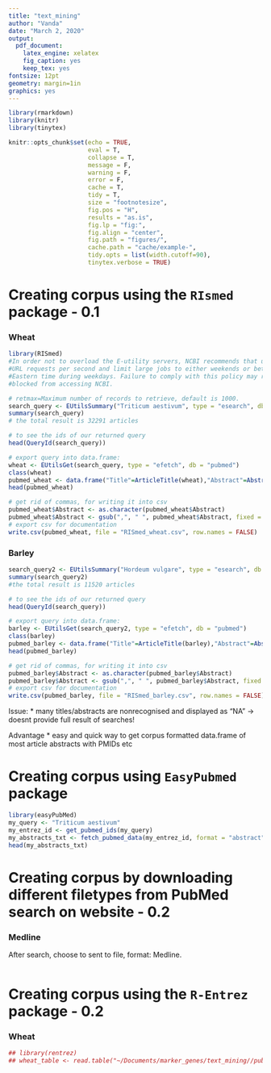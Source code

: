 ```yaml
---
title: "text_mining"
author: "Vanda"
date: "March 2, 2020"
output: 
  pdf_document:
    latex_engine: xelatex
    fig_caption: yes
    keep_tex: yes
fontsize: 12pt
geometry: margin=1in
graphics: yes
---
```


```r
library(rmarkdown)
library(knitr)
library(tinytex)

knitr::opts_chunk$set(echo = TRUE,
                      eval = T,
                      collapse = T,
                      message = F,
                      warning = F,
                      error = F,
                      cache = T,
                      tidy = T,
                      size = "footnotesize",
                      fig.pos = "H",
                      results = "as.is",
                      fig.lp = "fig:",
                      fig.align = "center",
                      fig.path = "figures/",
                      cache.path = "cache/example-",
                      tidy.opts = list(width.cutoff=90),
                      tinytex.verbose = TRUE)
```


# Creating corpus using the `RIsmed` package - 0.1
### Wheat
```r
library(RISmed)
#In order not to overload the E-utility servers, NCBI recommends that users post no more than three
#URL requests per second and limit large jobs to either weekends or between 9:00 PM and 5:00 AM
#Eastern time during weekdays. Failure to comply with this policy may result in an IP address being
#blocked from accessing NCBI.

# retmax=Maximum number of records to retrieve, default is 1000.
search_query <- EUtilsSummary("Triticum aestivum", type = "esearch", db ="pubmed",  retmax=1000, mindate=1950, maxdate=2020)
summary(search_query)
# the total result is 32291 articles

# to see the ids of our returned query
head(QueryId(search_query))

# export query into data.frame:
wheat <- EUtilsGet(search_query, type = "efetch", db = "pubmed")
class(wheat)
pubmed_wheat <- data.frame("Title"=ArticleTitle(wheat),"Abstract"=AbstractText(wheat), "PMID"=PMID(wheat))
head(pubmed_wheat)

# get rid of commas, for writing it into csv
pubmed_wheat$Abstract <- as.character(pubmed_wheat$Abstract)
pubmed_wheat$Abstract <- gsub(",", " ", pubmed_wheat$Abstract, fixed = TRUE)
# export csv for documentation
write.csv(pubmed_wheat, file = "RISmed_wheat.csv", row.names = FALSE)
```
### Barley
```r
search_query2 <- EUtilsSummary("Hordeum vulgare", type = "esearch", db ="pubmed",  retmax=1000, mindate=1950, maxdate=2020)
summary(search_query2)
#the total result is 11520 articles

# to see the ids of our returned query
head(QueryId(search_query))

# export query into data.frame:
barley <- EUtilsGet(search_query2, type = "efetch", db = "pubmed")
class(barley)
pubmed_barley <- data.frame("Title"=ArticleTitle(barley),"Abstract"=AbstractText(barley), "PMID"=PMID(barley))
head(pubmed_barley)

# get rid of commas, for writing it into csv
pubmed_barley$Abstract <- as.character(pubmed_barley$Abstract)
pubmed_barley$Abstract <- gsub(",", " ", pubmed_barley$Abstract, fixed = TRUE)
# export csv for documentation
write.csv(pubmed_barley, file = "RISmed_barley.csv", row.names = FALSE)
```
Issue:
* many titles/abstracts are nonrecognised and displayed as "NA" -> doesnt provide full result of searches!

Advantage
* easy and quick way to get corpus formatted data.frame of most article abstracts with PMIDs etc

# Creating corpus using `EasyPubmed` package

```r
library(easyPubMed)
my_query <- "Triticum aestivum"
my_entrez_id <- get_pubmed_ids(my_query)
my_abstracts_txt <- fetch_pubmed_data(my_entrez_id, format = "abstract")
head(my_abstracts_txt)
```









# Creating corpus by downloading different filetypes from PubMed search on website - 0.2
### Medline
After search, choose to sent to file, format: Medline.
```r

```


# Creating corpus using the `R-Entrez` package - 0.2
### Wheat
```r
## library(rentrez)
## wheat_table <- read.table("~/Documents/marker_genes/text_mining//pubmed_example", header = TRUE, sep = ",")
```

